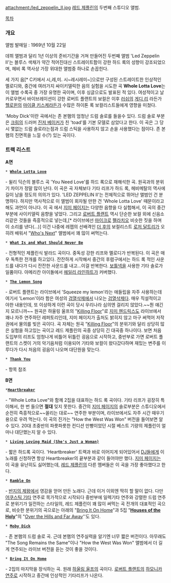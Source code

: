 attachment:/led_zeppelin_II.jpg
[[레드 제플린]]의 두번째 스튜디오 앨범.

[[목차]]

=== 개요 ===

앨범 발매일 : 1969년 10월 22일

데뷔 앨범과 달리 1년 이상의 준비기간을 거쳐 만들어진 두번째 앨범 'Led Zeppelin II'는 블루스 색채가 약간 적어진대신 스트레이트함이 강한 하드 록의 성향이 강조되었으며, 헤비 록 역사상 가장 위대한 앨범중 하나로 손꼽힌다. 

세 가지 음[* C키에서 시,레,미. 시~레시레미~]으로만 구성된 스트레이트한 인상적인 멜로디와, 중간에 여러가지 싸이키델릭한 음의 실험을 시도한 곡  '''Whole Lotta Love'''는 이 앨범 수록곡 중 가장 유명한 곡이며, 이후 싱글으로도 발표된 적 있다. 여성적이고 날카로우면서 바이브레이션이 강한 로버트 플랜트의 보컬은 이후 [[러쉬]]의 [[게디 리]] 라든가 [[헬로윈]]의 [[마이클 키스케]]라든가 수많은 하이톤 록 보컬리스트들에게 영향을 미쳤다. 

'Moby Dick'이란 곡에서는 존 본햄의 엄청난 드럼 솔로를 들을수 있다. 드럼 솔로 부분은 [[크림]]의 드러머 [[진저 베이커]]가 친 'toad'를 기본 모델로 삼았다고 한다. 이 곡은 그 당시 몇없는 드럼 솔로라는점과 드럼 스틱을 사용하지 않고 손을 사용했다는 점이다. 존 본햄의 진면목을 느낄 수(?) 있는 곡이다.

=== 트랙 리스트 ===

'''A면'''

 * '''[[Whole Lotta Love]]'''
- 윌리 딕슨의 블루스 곡 'You Need Love'를 하드 록으로 재해석한 곡. 원곡과의 분위기 차이가 정말 많이 난다. 이 곡은 곡 자체보다 기타 리프가 하드 록, 헤비메탈의 역사에 길이 남을 정도의 의의가 있다. 'LED ZEPPELIN II'는 전체적으로 뛰어난 앨범인 건 분명하다. 하지만 역사적으로 이 앨범이 회자될 만한 건 'Whole Lotta Love' 때문이라고 해도 과언이 아니다. 이 곡 에서 [[지미 페이지]]는 다양한 음향을 다 실험해서, 이 곡의 중간 부분에 사이키델릭 음향을 넣었다. 그리고 [[로버트 플랜트]] 역시 단순한 보컬 외에 신음소리같은 것들을 즉흥적으로 넣는데,[* 라이브에선 [[마이크]]로 [[펠라치오]] 비슷한 짓을 하며 이 소리를 낸다(...)] 이건 나중에 레젭의 선배격인 [[더 후]]의 보컬리스트 [[로저 달트리]]가 오히려 배워서 "[[Who's Next]]" 앨범에서 꽤 많이 써먹는다.

 * '''[[What Is and What Should Never Be]]'''
- 전형적인 제플린식 발라드 곡이다. 중독성 강한 리프와 멜로디가 반복된다. 이 곡은 매우 독특한 전개를 하고있다. 잔잔하게 시작해서 중간의 후렴구에서는 하드 록 적인 사운드를 내다가 다시 잔잔한 사운드를 내고...이걸 반복한다. [[보틀넥]]을 사용한 기타 솔로가 일품이다. 아메리칸 아이돌에서 [[헤일리 라인하트]]가 커버했다.

 * '''[[The Lemon Song]]''' 
- 로버트 플랜트는 라이브에서 'Squeeze my lemon'라는 애들립을 자주 사용하는데 여기서 'Lemon'이라 함은 여성의 [[검열삭제]]에서 나오는 [[검열삭제]]다. 매우 직설적이고 야한 내용인데, 또 이상하게 이런 곡이 당시 우리나라 심의엔 걸리지 않았다.~~뭔 얘긴지 모르니까~~ 원곡은 하울링 울프의 "[[Killing Floor]]"로 [[지미 헨드릭스]]도 라이브에서 꽤나 자주 연주하던 레퍼토리인데, 지미 페이지가 출처도 밝히지 않고 마구 써먹어 저작권에서 물의를 빚은 곡이다. 
곡 자체는 원곡 "[[Killing Floor]]"의 분위기와 달리 상당히 많은 실험을 하고있는 곡이고 레드 제플린의 곡중 상당히 긴 대곡중 하나이다. 보면 처음 도입부의 리프도 엄청나게 비틀어 뒤틀린 굉음으로 시작하고, 중반부로 가면 로버트 플랜트의 스켓이 거의 악기음처럼 이용되어 기타와 보컬이 왔다갔다하며 재밌는 변주를 이루다가 다시 처음의 굉음이 나오며 대단원을 맞는다.

 * '''[[Thank You]]'''
- 항목 참조



'''B면'''

 *'''[[Heartbreaker]]'''
- "Whole Lotta Love"와 함께 2집을 대표하는 하드 록 곡이다. 기타 리프가 굉장히 특이해서, 한 번 들으면 '''절대''' 잊지 못한다. 중간의 [[지미 페이지]]의 솔로부분은 스튜디오에서 순전히 즉흥적으로~~꼴리는 대로~~ 연주한 부분이며, 라이브에서도 자주 시간 때우기 용으로 우려 먹는다. 이 곡의 진가는 "How the West Was Won" 버전을 들어보면 알 수 있다. 20대 초중반의 파릇파릇한 컨디션 만빵이었던 시절 베스트 기량의 제플린이 얼마나 대단했는지 알 수 있다.

 * '''[[Living Loving Maid (She's Just a Woman)]]'''
- 짧은 하드록 곡이다. 'Heartbreaker' 트랙과 바로 이어지게 되어있어서 [[DJ]]들에게 이 노래를 신청하면 항상 Heartbreaker의 끝부분과 같이 들어야만 했다. [[지미 페이지]]는 이 곡을 유난히도 싫어했는데, [[레드 제플린]]의 다른 멤버들은 이 곡을 가장 좋아했다고 한다.

 * '''[[Ramble On]]'''
- [[반지의 제왕]]에서 영감을 얻어 만든 노래다. 근데 이거 이외엔 딱히 할 말이 없다. 다만 [[어쿠스틱 기타]] 연주로 목가적으로 시작되다 중반부에 일렉기타 연주와 강렬한 드럼 연주로 분위기가 일전하는 스타일의, 레드 제플린이 꽤 많이 써먹는 곡 전개의 대표적인 곡으로, 비슷한 분위기의 곡으로는 아래의 "[[Bring It On Home]]"과 5집 "'''[[Houses of the Holy]]'''"의 "[[Over the Hills and Far Away]]''도 있다.

 * '''[[Moby Dick]]'''
- 존 본햄의 드럼 솔로 곡. 근데 본햄의 연주실력을 알기엔 너무 짧은 버전이다. 아무래도 "The Song Remains the Same"이나 "How the West Was Won" 앨범에서 더 길게 연주되는 라이브 버전을 듣는 것이 좋을 것이다.

 * '''[[Bring It On Home]]'''
- 2집의 마지막을 장식하는 곡. 원래 [[하울링 울프]]의 곡이다. [[로버트 플랜트]]의 [[하모니카]]연주로 시작하고 중간에 인상적인 기타리프가 나온다. 
